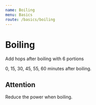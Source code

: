 ```yaml
---
name: Boiling
menu: Basics
route: /basics/boiling
---
```


# Boiling

Add hops after boiling with 6 portions

0, 15, 30, 45, 55, 60 minutes after boiling.

## Attention

Reduce the power when boiling.